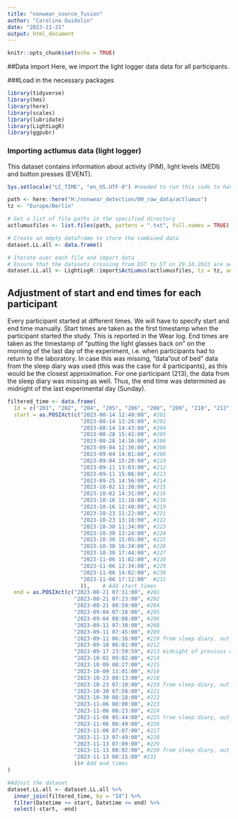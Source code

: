 ---
title: "nonwear_source_fusion"
author: "Carolina Guidolin"
date: "2023-11-21"
output: html_document
---

```{r setup, include=FALSE}
knitr::opts_chunk$set(echo = TRUE)
```

##Data import
Here, we import the light logger data data for all participants.

###Load in the necessary packages
```{r}
library(tidyverse)
library(hms)
library(here)
library(scales)
library(lubridate)
library(LightLogR)
library(ggpubr)
```


### Importing  actlumus data (light logger)
This dataset contains information about activity (PIM), light levels (MEDI) and button presses (EVENT).
```{r}
Sys.setlocale("LC_TIME", "en_US.UTF-8") #needed to run this code to have the days displayed in English and not German

path <- here::here("H:/nonwear_detection/00_raw_data/actlumus")
tz <- "Europe/Berlin"

# Get a list of file paths in the specified directory
actlumusfiles <- list.files(path, pattern = ".txt", full.names = TRUE)

# Create an empty dataframe to store the combined data
dataset.LL.all <- data.frame()

# Iterate over each file and import data
# Ensure that the datasets crossing from DST to ST on 29.10.2023 are adjusted for using dst_adjustment function 
dataset.LL.all <- LightLogR::import$ActLumus(actlumusfiles, tz = tz, auto.id = "^(\\d{3})", dst_adjustment = TRUE)

```

## Adjustment of start and end times for each participant
Every participant started at different times. We will have to specify start and end time manually. 
Start times are taken as the first timestamp when the participant started the study. This is reported in the Wear log.
End times are taken as the timestamp of "putting the light glasses back on" on the morning of the last day of the experiment, i.e. when participants had to return to the laboratory. In case this was missing, "data"out of bed" data from the sleep diary was used (this was the case for 4 participants), as this would be the closest approximation. For one participant (213), the data from the sleep diary was missing as well. Thus, the end time was determined as midnight of the last experimental day (Sunday).

```{r}
filtered_time <- data.frame(
  Id = c("201", "202", "204", "205", "206", "208", "209", "210", "212", "213", "214", "215", "216", "218", "219", "221", "222", "223", "224", "225", "226", "227", "228", "229", "230", "231"),
  start = as.POSIXct(c("2023-08-14 12:40:00", #201
                       "2023-08-14 13:26:00", #202
                       "2023-08-14 14:43:00", #204
                       "2023-08-28 15:42:00", #205
                       "2023-08-28 14:16:00", #206
                       "2023-09-04 12:36:00", #208
                       "2023-09-04 14:01:00", #209
                       "2023-09-04 15:20:00", #210
                       "2023-09-11 13:03:00", #212
                       "2023-09-11 15:06:00", #213
                       "2023-09-25 14:56:00", #214
                       "2023-10-02 11:30:00", #215
                       "2023-10-02 14:31:00", #216
                       "2023-10-16 11:18:00", #218
                       "2023-10-16 12:40:00", #219
                       "2023-10-23 11:22:00", #221
                       "2023-10-23 13:10:00", #222
                       "2023-10-30 11:34:00", #223
                       "2023-10-30 13:24:00", #224
                       "2023-10-30 15:05:00", #225
                       "2023-10-30 16:34:00", #226
                       "2023-10-30 17:44:00", #227
                       "2023-11-06 11:02:00", #228
                       "2023-11-06 12:34:00", #229
                       "2023-11-06 14:02:00", #230
                       "2023-11-06 17:12:00"  #231
                       )),    # Add start times
  end = as.POSIXct(c("2023-08-21 07:31:00", #201
                     "2023-08-21 07:23:00", #202
                     "2023-08-21 08:59:00", #204
                     "2023-09-04 07:28:00", #205
                     "2023-09-04 08:08:00", #206
                     "2023-09-11 07:30:00", #208
                     "2023-09-11 07:45:00", #209
                     "2023-09-11 06:16:00", #210 from sleep diary, out_ofbed
                     "2023-09-18 06:01:00", #212 
                     "2023-09-17 23:59:59", #213 midnight of previous day, because of missing data on final day 
                     "2023-10-02 09:02:00", #214
                     "2023-10-09 08:27:00", #215
                     "2023-10-09 11:01:00", #216
                     "2023-10-23 08:13:00", #218
                     "2023-10-23 07:10:00", #219 from sleep diary, out_ofbed
                     "2023-10-30 07:58:00", #221
                     "2023-10-30 08:18:00", #222
                     "2023-11-06 08:00:00", #223
                     "2023-11-06 08:23:00", #224
                     "2023-11-06 05:44:00", #225 from sleep diary, out_ofbed
                     "2023-11-06 06:49:00", #226
                     "2023-11-06 07:07:00", #227
                     "2023-11-13 07:49:00", #228
                     "2023-11-13 07:09:00", #229
                     "2023-11-13 08:02:00", #230 from sleep diary, out_ofbed
                     "2023-11-13 08:15:00" #231
                     ))# Add end times
)

#Adjust the dataset 
dataset.LL.all <- dataset.LL.all %>%
  inner_join(filtered_time, by = "Id") %>%
  filter(Datetime >= start, Datetime <= end) %>%
  select(-start, -end)

```

